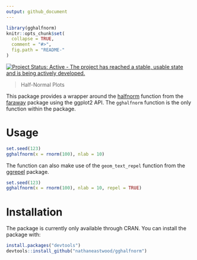 ```yaml
---
output: github_document
---
```


<!-- README.md is generated from README.Rmd. Please edit that file -->

```r
library(gghalfnorm)
knitr::opts_chunk$set(
  collapse = TRUE,
  comment = "#>",
  fig.path = "README-"
)
```

[![Project Status: Active - The project has reached a stable, usable state and is being actively developed.](http://www.repostatus.org/badges/latest/active.svg)](http://www.repostatus.org/#active)

> Half-Normal Plots

This package provides a wrapper around the [halfnorm](https://github.com/cran/faraway/blob/master/R/faraway.R#L78) function from the [faraway](https://github.com/cran/faraway) package using the ggplot2 API. The `gghalfnorm` function is the only function within the package. 

# Usage

```r
set.seed(123)
gghalfnorm(x = rnorm(100), nlab = 10)
```

The function can also make use of the `geom_text_repel` function from the [ggrepel](https://github.com/slowkow/ggrepel) package.

```r
set.seed(123)
gghalfnorm(x = rnorm(100), nlab = 10, repel = TRUE)
```

# Installation

The package is currently only available through CRAN. You can install the package with:

```r
install.packages("devtools")
devtools::install_github("nathaneastwood/gghalfnorm")
```
